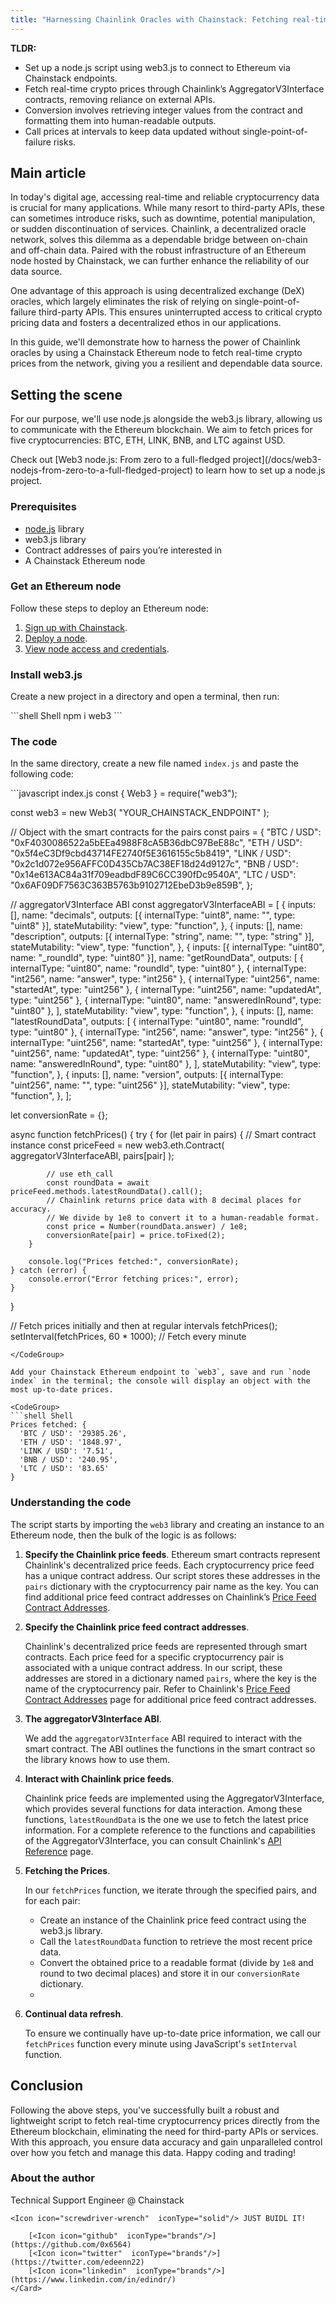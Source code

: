```yaml
---
title: "Harnessing Chainlink Oracles with Chainstack: Fetching real-time crypto prices from Ethereum"
---
```


**TLDR:**
* Set up a node.js script using web3.js to connect to Ethereum via Chainstack endpoints.
* Fetch real-time crypto prices through Chainlink’s AggregatorV3Interface contracts, removing reliance on external APIs.
* Conversion involves retrieving integer values from the contract and formatting them into human-readable outputs.
* Call prices at intervals to keep data updated without single-point-of-failure risks.

## Main article

In today's digital age, accessing real-time and reliable cryptocurrency data is crucial for many applications. While many resort to third-party APIs, these can sometimes introduce risks, such as downtime, potential manipulation, or sudden discontinuation of services. Chainlink, a decentralized oracle network, solves this dilemma as a dependable bridge between on-chain and off-chain data. Paired with the robust infrastructure of an Ethereum node hosted by Chainstack, we can further enhance the reliability of our data source.

One advantage of this approach is using decentralized exchange (DeX) oracles, which largely eliminates the risk of relying on single-point-of-failure third-party APIs. This ensures uninterrupted access to critical crypto pricing data and fosters a decentralized ethos in our applications.

In this guide, we'll demonstrate how to harness the power of Chainlink oracles by using a Chainstack Ethereum node to fetch real-time crypto prices from the network, giving you a resilient and dependable data source.

## Setting the scene

For our purpose, we'll use node.js alongside the web3.js library, allowing us to communicate with the Ethereum blockchain. We aim to fetch prices for five cryptocurrencies: BTC, ETH, LINK, BNB, and LTC against USD.

<Info>
  Check out [Web3 node.js: From zero to a full-fledged project](/docs/web3-nodejs-from-zero-to-a-full-fledged-project) to learn how to set up a node.js project.
</Info>

### Prerequisites

* [node.js](https://nodejs.org/en/download) library
* web3.js library
* Contract addresses of pairs you’re interested in
* A Chainstack Ethereum node

### Get an Ethereum node

Follow these steps to deploy an Ethereum node:

1. [Sign up with Chainstack](https://console.chainstack.com/user/account/create).
2. [Deploy a node](/docs/manage-your-networks#join-a-public-network).
3. [View node access and credentials](/docs/manage-your-node#view-node-access-and-credentials).

### Install web3.js

Create a new project in a directory and open a terminal, then run:

<CodeGroup>
  ```shell Shell
  npm i web3
  ```
</CodeGroup>

### The code

In the same directory, create a new file named `index.js` and paste the following code:

<CodeGroup>
  ```javascript index.js
  const { Web3 } = require("web3");

  const web3 = new Web3(
  	"YOUR_CHAINSTACK_ENDPOINT"
  );

  // Object with the smart contracts for the pairs
  const pairs = {
  	"BTC / USD": "0xF4030086522a5bEEa4988F8cA5B36dbC97BeE88c",
  	"ETH / USD": "0x5f4eC3Df9cbd43714FE2740f5E3616155c5b8419",
  	"LINK / USD": "0x2c1d072e956AFFC0D435Cb7AC38EF18d24d9127c",
  	"BNB / USD": "0x14e613AC84a31f709eadbdF89C6CC390fDc9540A",
  	"LTC / USD": "0x6AF09DF7563C363B5763b9102712EbeD3b9e859B",
  };

  // aggregatorV3Interface ABI
  const aggregatorV3InterfaceABI = [
  	{
  		inputs: [],
  		name: "decimals",
  		outputs: [{ internalType: "uint8", name: "", type: "uint8" }],
  		stateMutability: "view",
  		type: "function",
  	},
  	{
  		inputs: [],
  		name: "description",
  		outputs: [{ internalType: "string", name: "", type: "string" }],
  		stateMutability: "view",
  		type: "function",
  	},
  	{
  		inputs: [{ internalType: "uint80", name: "_roundId", type: "uint80" }],
  		name: "getRoundData",
  		outputs: [
  			{ internalType: "uint80", name: "roundId", type: "uint80" },
  			{ internalType: "int256", name: "answer", type: "int256" },
  			{ internalType: "uint256", name: "startedAt", type: "uint256" },
  			{ internalType: "uint256", name: "updatedAt", type: "uint256" },
  			{ internalType: "uint80", name: "answeredInRound", type: "uint80" },
  		],
  		stateMutability: "view",
  		type: "function",
  	},
  	{
  		inputs: [],
  		name: "latestRoundData",
  		outputs: [
  			{ internalType: "uint80", name: "roundId", type: "uint80" },
  			{ internalType: "int256", name: "answer", type: "int256" },
  			{ internalType: "uint256", name: "startedAt", type: "uint256" },
  			{ internalType: "uint256", name: "updatedAt", type: "uint256" },
  			{ internalType: "uint80", name: "answeredInRound", type: "uint80" },
  		],
  		stateMutability: "view",
  		type: "function",
  	},
  	{
  		inputs: [],
  		name: "version",
  		outputs: [{ internalType: "uint256", name: "", type: "uint256" }],
  		stateMutability: "view",
  		type: "function",
  	},
  ];

  let conversionRate = {};

  async function fetchPrices() {
  	try {
  		for (let pair in pairs) {
  			// Smart contract instance
  			const priceFeed = new web3.eth.Contract(
  				aggregatorV3InterfaceABI,
  				pairs[pair]
  			);

  			// use eth_call
  			const roundData = await priceFeed.methods.latestRoundData().call();
  			// Chainlink returns price data with 8 decimal places for accuracy.
  			// We divide by 1e8 to convert it to a human-readable format.
  			const price = Number(roundData.answer) / 1e8;
  			conversionRate[pair] = price.toFixed(2);
  		}

  		console.log("Prices fetched:", conversionRate);
  	} catch (error) {
  		console.error("Error fetching prices:", error);
  	}
  }

  // Fetch prices initially and then at regular intervals
  fetchPrices();
  setInterval(fetchPrices, 60 * 1000); // Fetch every minute
  ```
</CodeGroup>

Add your Chainstack Ethereum endpoint to `web3`, save and run `node index` in the terminal; the console will display an object with the most up-to-date prices.

<CodeGroup>
  ```shell Shell
  Prices fetched: {
    'BTC / USD': '29385.26',
    'ETH / USD': '1848.97',
    'LINK / USD': '7.51',
    'BNB / USD': '240.95',
    'LTC / USD': '83.65'
  }
  ```
</CodeGroup>

### Understanding the code

The script starts by importing the `web3` library and creating an instance to an Ethereum node, then the bulk of the logic is as follows:

1. **Specify the Chainlink price feeds**. Ethereum smart contracts represent Chainlink's decentralized price feeds. Each cryptocurrency price feed has a unique contract address. Our script stores these addresses in the `pairs` dictionary with the cryptocurrency pair name as the key. You can find additional price feed contract addresses on Chainlink’s [Price Feed Contract Addresses](https://docs.chain.link/data-feeds/price-feeds/addresses).

2. **Specify the Chainlink price feed contract addresses**.

   Chainlink's decentralized price feeds are represented through smart contracts. Each price feed for a specific cryptocurrency pair is associated with a unique contract address. In our script, these addresses are stored in a dictionary named `pairs`, where the key is the name of the cryptocurrency pair. Refer to Chainlink's [Price Feed Contract Addresses](https://docs.chain.link/data-feeds/price-feeds/addresses) page for additional price feed contract addresses.

3. **The aggregatorV3Interface ABI**.

   We add the `aggregatorV3Interface` ABI required to interact with the smart contract. The ABI outlines the functions in the smart contract so the library knows how to use them.

4. **Interact with Chainlink price feeds**.

   Chainlink price feeds are implemented using the AggregatorV3Interface, which provides several functions for data interaction. Among these functions, `latestRoundData` is the one we use to fetch the latest price information. For a complete reference to the functions and capabilities of the AggregatorV3Interface, you can consult Chainlink's [API Reference](https://docs.chain.link/data-feeds/api-reference) page.

5. **Fetching the Prices**.

   In our `fetchPrices` function, we iterate through the specified pairs, and for each pair:

   * Create an instance of the Chainlink price feed contract using the web3.js library.
   * Call the `latestRoundData` function to retrieve the most recent price data.
   * Convert the obtained price to a readable format (divide by `1e8` and round to two decimal places) and store it in our `conversionRate` dictionary.
   *

6. **Continual data refresh**.

   To ensure we continually have up-to-date price information, we call our `fetchPrices` function every minute using JavaScript's `setInterval` function.

## Conclusion

Following the above steps, you've successfully built a robust and lightweight script to fetch real-time cryptocurrency prices directly from the Ethereum blockchain, eliminating the need for third-party APIs or services. With this approach, you ensure data accuracy and gain unparalleled control over how you fetch and manage this data. Happy coding and trading!

### About the author

<CardGroup>
  <Card title="Edin Drazevicanin" img="/images/docs/mudOE4f.jpeg">
    <Icon icon="code"  iconType="solid"/> Technical Support Engineer @ Chainstack

    <Icon icon="screwdriver-wrench"  iconType="solid"/> JUST BUIDL IT!

		[<Icon icon="github"  iconType="brands"/>](https://github.com/0x6564)
		[<Icon icon="twitter"  iconType="brands"/>](https://twitter.com/edeenn22)
		[<Icon icon="linkedin"  iconType="brands"/>](https://www.linkedin.com/in/edindr/)
	</Card>
</CardGroup>
